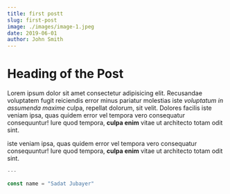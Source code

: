 ```yaml
---
title: first postt
slug: first-post
image: ./images/image-1.jpeg
date: 2019-06-01
author: John Smith
---
```



# Heading of the Post

Lorem ipsum dolor sit amet consectetur adipisicing elit. Recusandae voluptatem fugit reiciendis error minus pariatur molestias iste _voluptatum in assumenda maxime_ culpa, repellat dolorum, sit velit. Dolores facilis iste veniam ipsa, quas quidem error vel tempora vero consequatur consequuntur! Iure quod tempora, **culpa enim** vitae ut architecto totam odit sint.

<Counter />

iste veniam ipsa, quas quidem error vel tempora vero consequatur consequuntur! Iure quod tempora, **culpa enim** vitae ut architecto totam odit sint.

```javascript
---

const name = "Sadat Jubayer"
```
